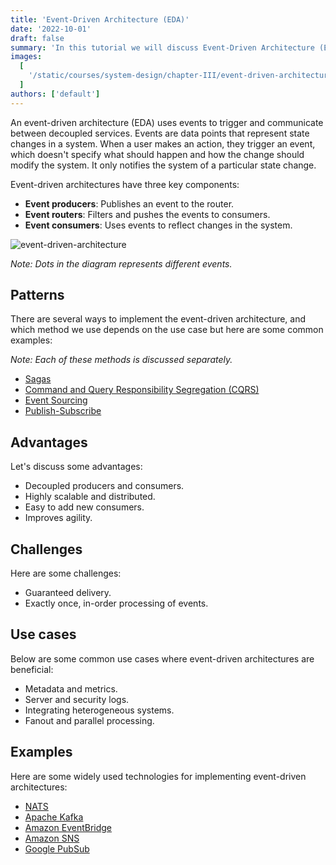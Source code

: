 ```yaml
---
title: 'Event-Driven Architecture (EDA)'
date: '2022-10-01'
draft: false
summary: 'In this tutorial we will discuss Event-Driven Architecture (EDA)'
images:
  [
    '/static/courses/system-design/chapter-III/event-driven-architecture/banner.png',
  ]
authors: ['default']
---
```


An event-driven architecture (EDA) uses events to trigger and communicate between decoupled services. Events are data points that represent state changes in a system. When a user makes an action, they trigger an event, which doesn't specify what should happen and how the change should modify the system. It only notifies the system of a particular state change.

Event-driven architectures have three key components:

- **Event producers**: Publishes an event to the router.
- **Event routers**: Filters and pushes the events to consumers.
- **Event consumers**: Uses events to reflect changes in the system.

![event-driven-architecture](/static/courses/system-design/chapter-III/event-driven-architecture/event-driven-architecture.png)

_Note: Dots in the diagram represents different events._

## Patterns

There are several ways to implement the event-driven architecture, and which method we use depends on the use case but here are some common examples:

_Note: Each of these methods is discussed separately._

- [Sagas](https://karanpratapsingh.com/courses/system-design/distributed-transactions#sagas)
- [Command and Query Responsibility Segregation (CQRS)](https://karanpratapsingh.com/courses/system-design/command-query-responsibility-segregation)
- [Event Sourcing](https://karanpratapsingh.com/courses/system-design/event-sourcing)
- [Publish-Subscribe](https://karanpratapsingh.com/courses/system-design/publish-subscribe)

## Advantages

Let's discuss some advantages:

- Decoupled producers and consumers.
- Highly scalable and distributed.
- Easy to add new consumers.
- Improves agility.

## Challenges

Here are some challenges:

- Guaranteed delivery.
- Exactly once, in-order processing of events.

## Use cases

Below are some common use cases where event-driven architectures are beneficial:

- Metadata and metrics.
- Server and security logs.
- Integrating heterogeneous systems.
- Fanout and parallel processing.

## Examples

Here are some widely used technologies for implementing event-driven architectures:

- [NATS](https://nats.io/)
- [Apache Kafka](https://kafka.apache.org/)
- [Amazon EventBridge](https://aws.amazon.com/eventbridge/)
- [Amazon SNS](https://aws.amazon.com/sns/)
- [Google PubSub](https://cloud.google.com/pubsub)

